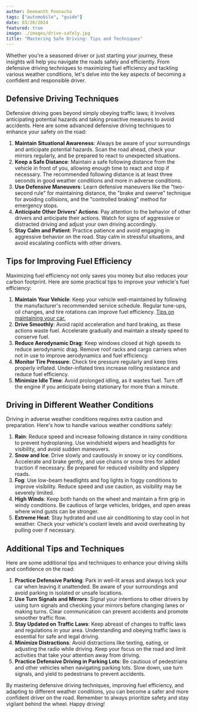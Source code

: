 ```yaml
---
author: Deemanth Poonacha
tags: ["automobile", "guide"]
date: 03/20/2024
featured: true
image: ./images/drive-safely.jpg
title: "Mastering Safe Driving: Tips and Techniques"
---
```


Whether you're a seasoned driver or just starting your journey, these insights will help you navigate the roads safely and efficiently. From defensive driving techniques to maximizing fuel efficiency and tackling various weather conditions, let's delve into the key aspects of becoming a confident and responsible driver.

## Defensive Driving Techniques

Defensive driving goes beyond simply obeying traffic laws; it involves anticipating potential hazards and taking proactive measures to avoid accidents. Here are some advanced defensive driving techniques to enhance your safety on the road:

1. **Maintain Situational Awareness**: Always be aware of your surroundings and anticipate potential hazards. Scan the road ahead, check your mirrors regularly, and be prepared to react to unexpected situations.
2. **Keep a Safe Distance**: Maintain a safe following distance from the vehicle in front of you, allowing enough time to react and stop if necessary. The recommended following distance is at least three seconds in good weather conditions and more in adverse conditions.
3. **Use Defensive Maneuvers**: Learn defensive maneuvers like the "two-second rule" for maintaining distance, the "brake and swerve" technique for avoiding collisions, and the "controlled braking" method for emergency stops.
4. **Anticipate Other Drivers' Actions**: Pay attention to the behavior of other drivers and anticipate their actions. Watch for signs of aggressive or distracted driving and adjust your own driving accordingly.
5. **Stay Calm and Patient**: Practice patience and avoid engaging in aggressive behavior on the road. Stay calm in stressful situations, and avoid escalating conflicts with other drivers.

## Tips for Improving Fuel Efficiency

Maximizing fuel efficiency not only saves you money but also reduces your carbon footprint. Here are some practical tips to improve your vehicle's fuel efficiency:

1. **Maintain Your Vehicle**: Keep your vehicle well-maintained by following the manufacturer's recommended service schedule. Regular tune-ups, oil changes, and tire rotations can improve fuel efficiency. <a href="/blog/car-maintenance-tips-and-guides" target="_blank">Tips on maintaining your car.</a>
2. **Drive Smoothly**: Avoid rapid acceleration and hard braking, as these actions waste fuel. Accelerate gradually and maintain a steady speed to conserve fuel.
3. **Reduce Aerodynamic Drag**: Keep windows closed at high speeds to reduce aerodynamic drag. Remove roof racks and cargo carriers when not in use to improve aerodynamics and fuel efficiency.
4. **Monitor Tire Pressure**: Check tire pressure regularly and keep tires properly inflated. Under-inflated tires increase rolling resistance and reduce fuel efficiency.
5. **Minimize Idle Time**: Avoid prolonged idling, as it wastes fuel. Turn off the engine if you anticipate being stationary for more than a minute.

## Driving in Different Weather Conditions

Driving in adverse weather conditions requires extra caution and preparation. Here's how to handle various weather conditions safely:

1. **Rain**: Reduce speed and increase following distance in rainy conditions to prevent hydroplaning. Use windshield wipers and headlights for visibility, and avoid sudden maneuvers.
2. **Snow and Ice**: Drive slowly and cautiously in snowy or icy conditions. Accelerate and brake gently, and use chains or snow tires for added traction if necessary. Be prepared for reduced visibility and slippery roads.
3. **Fog**: Use low-beam headlights and fog lights in foggy conditions to improve visibility. Reduce speed and use caution, as visibility may be severely limited.
4. **High Winds**: Keep both hands on the wheel and maintain a firm grip in windy conditions. Be cautious of large vehicles, bridges, and open areas where wind gusts can be stronger.
5. **Extreme Heat**: Stay hydrated and use air conditioning to stay cool in hot weather. Check your vehicle's coolant levels and avoid overheating by pulling over if necessary.

## Additional Tips and Techniques

Here are some additional tips and techniques to enhance your driving skills and confidence on the road:

1. **Practice Defensive Parking**: Park in well-lit areas and always lock your car when leaving it unattended. Be aware of your surroundings and avoid parking in isolated or unsafe locations.
2. **Use Turn Signals and Mirrors**: Signal your intentions to other drivers by using turn signals and checking your mirrors before changing lanes or making turns. Clear communication can prevent accidents and promote smoother traffic flow.
3. **Stay Updated on Traffic Laws**: Keep abreast of changes to traffic laws and regulations in your area. Understanding and obeying traffic laws is essential for safe and legal driving.
4. **Minimize Distractions**: Avoid distractions like texting, eating, or adjusting the radio while driving. Keep your focus on the road and limit activities that take your attention away from driving.
5. **Practice Defensive Driving in Parking Lots**: Be cautious of pedestrians and other vehicles when navigating parking lots. Slow down, use turn signals, and yield to pedestrians to prevent accidents.

By mastering defensive driving techniques, improving fuel efficiency, and adapting to different weather conditions, you can become a safer and more confident driver on the road. Remember to always prioritize safety and stay vigilant behind the wheel. Happy driving!
